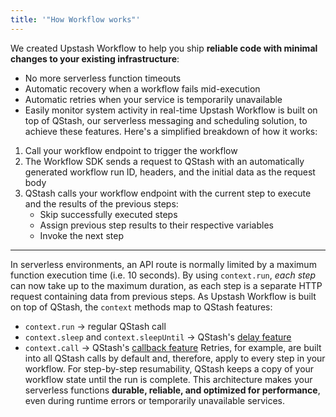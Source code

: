 ```yaml
---
title: '"How Workflow works"'
---
```

We created Upstash Workflow to help you ship **reliable code with minimal changes to your existing infrastructure**:
- No more serverless function timeouts
- Automatic recovery when a workflow fails mid-execution
- Automatic retries when your service is temporarily unavailable
- Easily monitor system activity in real-time
Upstash Workflow is built on top of QStash, our serverless messaging and scheduling solution, to achieve these features. Here's a simplified breakdown of how it works:
1. Call your workflow endpoint to trigger the workflow
2. The Workflow SDK sends a request to QStash with an automatically generated workflow run ID, headers, and the initial data as the request body
3. QStash calls your workflow endpoint with the current step to execute and the results of the previous steps:
   - Skip successfully executed steps
   - Assign previous step results to their respective variables
   - Invoke the next step
---
In serverless environments, an API route is normally limited by a maximum function execution time (i.e. 10 seconds). By using `context.run`, _each step_ can now take up to the maximum duration, as each step is a separate HTTP request containing data from previous steps.
As Upstash Workflow is built on top of QStash, the `context` methods map to QStash features:
- `context.run` -> regular QStash call
- `context.sleep` and `context.sleepUntil` -> QStash's [delay feature](/qstash/features/delay)
- `context.call` -> QStash's [callback feature](/qstash/features/callbacks)
Retries, for example, are built into all QStash calls by default and, therefore, apply to every step in your workflow. For step-by-step resumability, QStash keeps a copy of your workflow state until the run is complete.
This architecture makes your serverless functions **durable, reliable, and optimized for performance**, even during runtime errors or temporarily unavailable services.